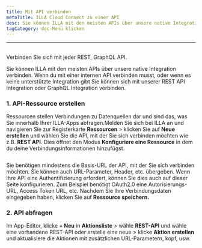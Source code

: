 ```yaml
---
title: Mit API verbinden
metaTitle: ILLA Cloud Connect zu einer API
desc: Sie können ILLA mit den meisten APIs über unsere native Integration verbinden. ILLA kann sich mit jedem REST, GraphQL API verbinden
tagCategory: doc-Menü klicken
---
```


* * *

## <Heading hidden>Verbinden Sie sich mit einer API</Heading>

Verbinden Sie sich mit jeder REST, GraphQL API.

Sie können ILLA mit den meisten APIs über unsere native Integration verbinden. Wenn du mit einer internen API verbinden musst, oder wenn es keine unterstützte Integration gibt Sie können sich mit unserer REST API Integration oder GraphQL Integration verbinden.

### 1.  API-Ressource erstellen

Ressourcen stellen Verbindungen zu Datenquellen dar und sind das, was Sie innerhalb Ihrer ILLA-Apps abfragen.Melden Sie sich bei ILLA an und navigieren Sie zur Registerkarte **Ressourcen** > klicken Sie auf **Neue erstellen** und wählen Sie die API, mit der Sie sich verbinden möchten wie z.B. **REST API**. Dies öffnet den Modus **Konfiguriere eine Ressource** in dem du deine Verbindungsinformationen hinzufügst.

<img
  src='https://cdn.illacloud.com/official-website/img/docs/connect/connect-api/config.png'
  alt=""
/>

Sie benötigen mindestens die Basis-URL der API, mit der Sie sich verbinden möchten. Sie können auch URL-Parameter, Header, etc. übergeben. Wenn Ihre API eine Authentifizierung erfordert, können Sie dies auch auf dieser Seite konfigurieren. Zum Beispiel benötigt OAuth2.0 eine Autorisierungs-URL, Access Token URL, etc. Nachdem Sie Ihre Verbindungsdaten eingegeben haben, klicken Sie auf **Ressource speichern.**

### 2.  API abfragen

Im App-Editor, klicke **+ Neu** in **Aktionsliste** > wähle **REST-API** und wähle eine vorhandene REST-API oder erstelle eine neue > klicke **Aktion erstellen** und aktualisiere die Aktionen mit zusätzlichen URL-Parametern, kopf, usw.

<img
  src='https://cdn.illacloud.com/official-website/img/docs/connect/connect-api/action.png'
  alt=""
/>

